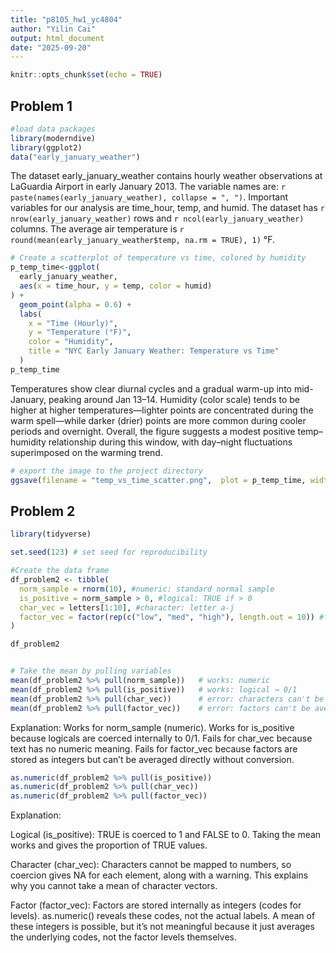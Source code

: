 ```yaml
---
title: "p8105_hw1_yc4804"
author: "Yilin Cai"
output: html_document
date: "2025-09-20"
---
```


```r
knitr::opts_chunk$set(echo = TRUE)
```

## Problem 1

```r

#load data packages
library(moderndive)
library(ggplot2)
data("early_january_weather")


```
The dataset early_january_weather contains hourly weather observations at LaGuardia Airport in early January 2013. 
The variable names are: `r paste(names(early_january_weather), collapse = ", ")`.
Important variables for our analysis are time_hour, temp, and humid.
The dataset has `r nrow(early_january_weather)` rows and `r ncol(early_january_weather)` columns.
 The average air temperature is `r round(mean(early_january_weather$temp, na.rm = TRUE), 1)` °F.

```r
# Create a scatterplot of temperature vs time, colored by humidity
p_temp_time<-ggplot(
  early_january_weather,
  aes(x = time_hour, y = temp, color = humid)
) +
  geom_point(alpha = 0.6) +
  labs(
    x = "Time (Hourly)",
    y = "Temperature (°F)",
    color = "Humidity",
    title = "NYC Early January Weather: Temperature vs Time"
  ) 
p_temp_time

```


Temperatures show clear diurnal cycles and a gradual warm-up into mid-January, peaking around Jan 13–14. Humidity (color scale) tends to be higher at higher temperatures—lighter points are concentrated during the warm spell—while darker (drier) points are more common during cooler periods and overnight. Overall, the figure suggests a modest positive temp–humidity relationship during this window, with day–night fluctuations superimposed on the warming trend.

```r
# export the image to the project directory
ggsave(filename = "temp_vs_time_scatter.png",  plot = p_temp_time, width = 7, height = 5, dpi = 300)
```

## Problem 2
```r

library(tidyverse)

set.seed(123) # set seed for reproducibility

#Create the data frame
df_problem2 <- tibble(
  norm_sample = rnorm(10), #numeric: standard normal sample
  is_positive = norm_sample > 0, #logical: TRUE if > 0
  char_vec = letters[1:10], #character: letter a-j
  factor_vec = factor(rep(c("low", "med", "high"), length.out = 10)) #factor with 3 levels
)

df_problem2


# Take the mean by pulling variables
mean(df_problem2 %>% pull(norm_sample))   # works: numeric
mean(df_problem2 %>% pull(is_positive))   # works: logical → 0/1
mean(df_problem2 %>% pull(char_vec))      # error: characters can't be averaged
mean(df_problem2 %>% pull(factor_vec))    # error: factors can't be averaged


```
Explanation:
Works for norm_sample (numeric).
Works for is_positive because logicals are coerced internally to 0/1.
Fails for char_vec because text has no numeric meaning.
Fails for factor_vec because factors are stored as integers but can’t be averaged directly without conversion.
```r
as.numeric(df_problem2 %>% pull(is_positive))
as.numeric(df_problem2 %>% pull(char_vec))
as.numeric(df_problem2 %>% pull(factor_vec))
```

Explanation: 

Logical (is_positive):
TRUE is coerced to 1 and FALSE to 0. Taking the mean works and gives the proportion of TRUE values.

Character (char_vec):
Characters cannot be mapped to numbers, so coercion gives NA for each element, along with a warning. This explains why you cannot take a mean of character vectors.

Factor (factor_vec):
Factors are stored internally as integers (codes for levels). as.numeric() reveals these codes, not the actual labels. A mean of these integers is possible, but it’s not meaningful because it just averages the underlying codes, not the factor levels themselves.
